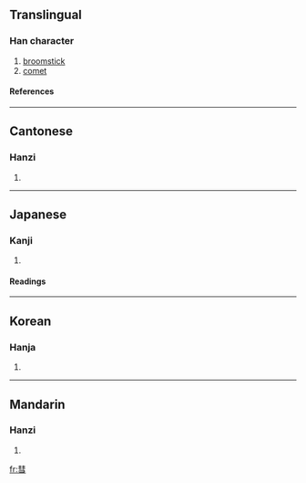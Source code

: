 {{see|篲}}

==Translingual==
===Han character===
{{Han char|rn=58|rad=彐|as=08|sn=11|four=5517<sub>4</sub>|canj=手十尸一 (QJSM)}}
# [[broomstick]]
# [[comet]]
====References====
{{Han ref|kx=0362.160|dkj=09927|dj=0680.310|hdz=20961.100|uh=5F57|ud=24407|bh=B16B|bd=45419}}
----
==Cantonese==
===Hanzi===
{{yue-hanzi|jyut=|y=seui6, wai6}}
# {{defn|Cantonese}}
----
==Japanese==
===Kanji===
{{ja-kanji|grade=|rs=彐08}}
# {{defn|Japanese}} 
====Readings====
{{ja-readings|on=[[すい]] (sui), [[けい]] (kei), [[え]] (e)|kun=[[ほうき]] (houki)}}
----
==Korean==
===Hanja===
{{ko-hanja|hangeul=[[혜]], [[세]]|eumhun=|rv=hye, se|mr=hye, se|y=hyey, sey}}
# {{defn|Korean}}
----
==Mandarin==
===Hanzi===
{{cmn-hanzi|pin=[[huì]] ([[hui4]])|wg=hui<sup>4</sup>}}
# {{defn|Mandarin}}

[[fr:彗]]